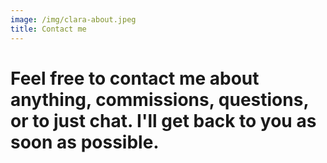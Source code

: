 ```yaml
---
image: /img/clara-about.jpeg
title: Contact me
---
```


# Feel free to contact me about anything, commissions, questions, or to just chat. I'll get back to you as soon as possible.
